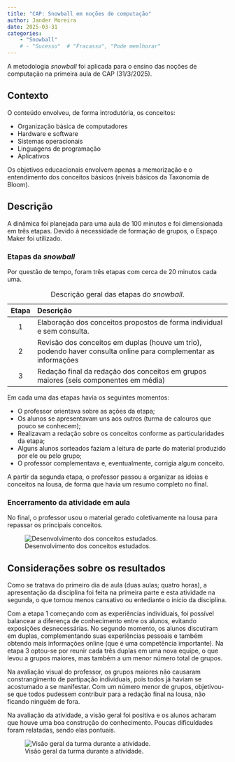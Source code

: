 ```yaml
---
title: "CAP: Snowball em noções de computação"
author: Jander Moreira
date: 2025-03-31
categories:
    - "Snowball"
    # - "Sucesso"  # "Fracasso", "Pode memlhorar"
---
```


<!-- Descrição básica a ser incluída na lista de casos -->
A metodologia *snowball* foi aplicada para o ensino das noções de computação na primeira aula de CAP (31/3/2025).


<!-- Apresentação do caso -->

## Contexto
O conteúdo envolveu, de forma introdutória, os conceitos:

* Organização básica de computadores
* Hardware e software
* Sistemas operacionais
* Linguagens de programação
* Aplicativos

Os objetivos educacionais envolvem apenas a memorização e o entendimento dos conceitos básicos (níveis básicos da Taxonomia de Bloom).

## Descrição

A dinâmica foi planejada para uma aula de 100 minutos e foi dimensionada em três etapas. Devido à necessidade de formação de grupos, o Espaço Maker foi utilizado.

### Etapas da _snowball_

Por questão de tempo, foram três etapas com cerca de 20 minutos cada uma.

| Etapa | Descrição                                                                                                       |
| :---: | :-------------------------------------------------------------------------------------------------------------- |
|   1   | Elaboração dos conceitos propostos de forma individual e sem consulta.                                          |
|   2   | Revisão dos conceitos em duplas (houve um trio), podendo haver consulta online para complementar as informações |
|   3   | Redação final da redação dos conceitos em grupos maiores (seis componentes em média)                            |

: Descrição geral das etapas do _snowball_.

Em cada uma das etapas havia os seguintes momentos:

* O professor orientava sobre as ações da etapa;
* Os alunos se apresentavam uns aos outros (turma de calouros que pouco se conhecem);
* Realizavam a redação sobre os conceitos conforme as particularidades da etapa;
* Alguns alunos sorteados faziam a leitura de parte do material produzido por ele ou pelo grupo;
* O professor complementava e, eventualmente, corrigia algum conceito.

A partir da segunda etapa, o professor passou a organizar as ideias e conceitos na lousa, de forma que havia um resumo completo no final.

### Encerramento da atividade em aula

No final, o professor usou o material gerado coletivamente na lousa para repassar os principais conceitos.

![Desenvolvimento dos conceitos estudados.](snowball-cap-nocoes-computacao-1.jpg)


## Considerações sobre os resultados

Como se tratava do primeiro dia de aula (duas aulas; quatro horas), a apresentação da disciplina foi feita na primeira parte e esta atividade na segunda, o que tornou menos cansativo ou entediante o início da disciplina.

Com a etapa 1 começando com as experiências individuais, foi possível balancear a diferença de conhecimento entre os alunos, evitando exposições desnecessárias. No segundo momento, os alunos discutiram em duplas, complementando suas experiências pessoais e também obtendo mais informações online (que é uma competência importante). Na etapa 3 optou-se por reunir cada três duplas em uma nova equipe, o que levou a grupos maiores, mas também a um menor número total de grupos.

Na avaliação visual do professor, os grupos maiores não causaram constrangimento de partipação individuais, pois todos já haviam se acostumado a se manifestar. Com um número menor de grupos, objetivou-se que todos pudessem contribuir para a redação final na lousa, não ficando ninguém de fora.

Na avaliação da atividade, a visão geral foi positiva e os alunos acharam que houve uma boa construção do conhecimento. Poucas dificuldades foram relatadas, sendo elas pontuais.

![Visão geral da turma durante a atividade.](snowball-cap-nocoes-computacao-2.jpg)